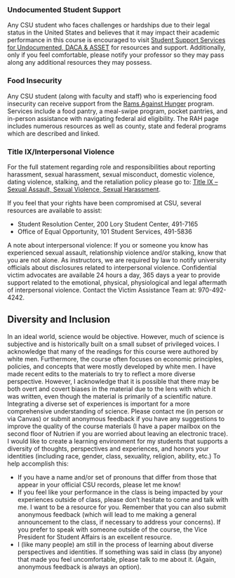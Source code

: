 ### Undocumented Student Support

Any CSU student who faces challenges or hardships due to their legal status in the United States and believes that it may impact their academic performance in this course is encouraged to visit  [Student Support Services for Undocumented, DACA & ASSET](https://undocumented.colostate.edu/) for resources and support. Additionally, only if you feel comfortable, please notify your professor so they may pass along any additional resources they may possess. 

### Food Insecurity

Any CSU student (along with faculty and staff) who is experiencing food insecurity can receive support from the [Rams Against Hunger](https://lsc.colostate.edu/slice/slice-engagement/rams-against-hunger/) program. Services include a food pantry, a meal-swipe program, pocket pantries, and in-person assistance with navigating federal aid eligibility. The RAH page includes numerous resources as well as county, state and federal programs which are described and linked.

### Title IX/Interpersonal Violence 

For the full statement regarding role and responsibilities about reporting harassment, sexual harassment, sexual misconduct, domestic violence, dating violence, stalking, and the retaliation policy please go to: [Title IX – Sexual Assault, Sexual Violence, Sexual Harassment](http://oeo.colostate.edu/title-ix-sexual-assault). 

If you feel that your rights have been compromised at CSU, several resources are available to assist: 

- Student Resolution Center, 200 Lory Student Center, 491-7165 
- Office of Equal Opportunity, 101 Student Services, 491-5836

A note about interpersonal violence: If you or someone you know has experienced sexual assault, relationship violence and/or stalking, know that you are not alone. As instructors, we are required by law to notify university officials about disclosures related to interpersonal violence. Confidential victim advocates are available 24 hours a day, 365 days a year to provide support related to the emotional, physical, physiological and legal aftermath of interpersonal violence. Contact the Victim Assistance Team at: 970-492-4242.

## Diversity and Inclusion

In an ideal world, science would be objective. However, much of science is subjective and is historically built on a small subset of privileged voices. I acknowledge that many of the readings for this course were authored by white men. Furthermore, the course often focuses on economic principles, policies, and concepts that were mostly developed by white men. I have made recent edits to the materials to try to reflect a more diverse perspective. However, I acknowledge that it is possible that there may be both overt and covert biases in the material due to the lens with which it was written, even though the material is primarily of a scientific nature. Integrating a diverse set of experiences is important for a more comprehensive understanding of science. Please contact me (in person or via Canvas) or submit anonymous feedback if you have any suggestions to improve the quality of the course materials (I have a paper mailbox on the second floor of Nutrien if you are worried about leaving an electronic trace). I would like to create a learning environment for my students that supports a diversity of thoughts, perspectives and experiences, and honors your identities (including race, gender, class, sexuality, religion, ability, etc.) To help accomplish this:

- If you have a name and/or set of pronouns that differ from those that appear in your official CSU records, please let me know!
- If you feel like your performance in the class is being impacted by your experiences outside of class, please don't hesitate to come and talk with me. I want to be a resource for you. Remember that you can also submit anonymous feedback (which will lead to me making a general announcement to the class, if necessary to address your concerns). If you prefer to speak with someone outside of the course, the Vice President for Student Affairs is an excellent resource. 
- I (like many people) am still in the process of learning about diverse perspectives and identities. If something was said in class (by anyone) that made you feel uncomfortable, please talk to me about it. (Again, anonymous feedback is always an option).
